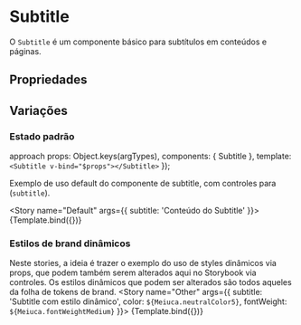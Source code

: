

<Meta title="BaseComponents/Subtitle" component={Subtitle} />

# Subtitle
O `Subtitle` é um componente básico para subtítulos em conteúdos e páginas.
## Propriedades

<ArgsTable of={Subtitle} />

## Variações

### Estado padrão

   approach
     props: Object.keys(argTypes),
    components: { Subtitle },
    template: `
      <Subtitle v-bind="$props"></Subtitle>
      `
    });


Exemplo de uso default do componente de subtitle, com controles para (`subtitle`).

<Story 
  name="Default"
  args={{ 
    subtitle: 'Conteúdo do Subtitle'
  }}>
  {Template.bind({})}
</Story>

### Estilos de brand dinâmicos

Neste stories, a ideia é trazer o exemplo do uso de styles dinâmicos via props, 
que podem também serem alterados aqui no Storybook via controles.
Os estilos dinâmicos que podem ser alterados são todos aqueles da folha de tokens de brand.
<Story
  name="Other"
  args={{ 
    subtitle: 'Subtitle com estilo dinâmico',
    color: `${Meiuca.neutralColor5}`,
    fontWeight: `${Meiuca.fontWeightMedium}`
  }}>
  {Template.bind({})}
</Story>